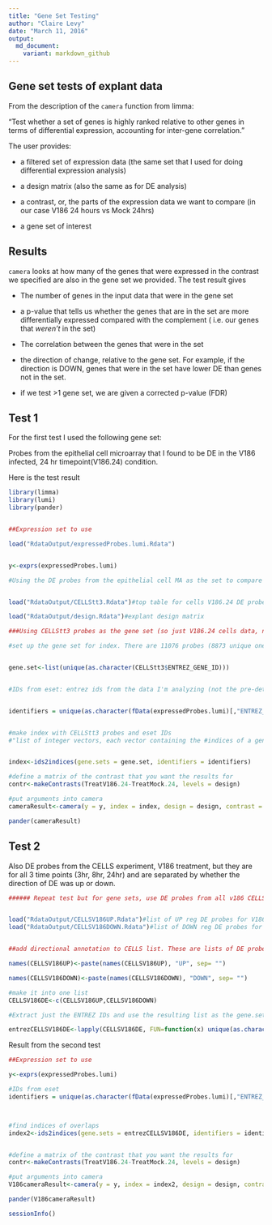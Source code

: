```yaml
---
title: "Gene Set Testing"
author: "Claire Levy"
date: "March 11, 2016"
output:
  md_document:
    variant: markdown_github
---
```



## Gene set tests of explant data

From the description of the `camera` function from limma:

"Test whether a set of genes is highly ranked relative to other genes in terms of differential expression, accounting for inter-gene correlation."

The user provides:

* a filtered set of expression data (the same set that I used for doing differential expression analysis)

* a design matrix (also the same as for DE analysis)

* a contrast, or, the parts of the expression data we want to compare (in our case V186 24 hours vs Mock 24hrs)

* a gene set of interest

## Results

`camera` looks at how many of the genes that were expressed in the contrast we specified are also in the gene set we provided. The test result gives 

* The number of genes in the input data that were in the gene set

* a p-value that tells us whether the genes that are in the set are more differentially expressed compared with the complement ( i.e. our genes that _weren't_ in the set)

* The correlation between the genes that were in the set

* the direction of change, relative to the gene set. For example, if the direction is DOWN, genes that were in the set have lower DE than genes not in the set.

* if we test >1 gene set, we are given a corrected p-value (FDR)

## Test 1

For the first test I used the following gene set:

Probes from the epithelial cell microarray that I found to be DE in the V186 infected, 24 hr timepoint(V186.24) condition.

Here is the test result

```r

library(limma)
library(lumi)
library(pander)


##Expression set to use

load("RdataOutput/expressedProbes.lumi.Rdata")


y<-exprs(expressedProbes.lumi)

#Using the DE probes from the epithelial cell MA as the set to compare against.


load("RdataOutput/CELLStt3.Rdata")#top table for cells V186.24 DE probes

load("RdataOutput/design.Rdata")#explant design matrix

###Using CELLStt3 probes as the gene set (so just V186.24 cells data, no other time points and not split into up and down)

#set up the gene set for index. There are 11076 probes (8873 unique ones) BUT all of the PROBE_ID's (ILMN_xxx) are unique. This means that there are multiple PROBE_ID's per ENTREZ.


gene.set<-list(unique(as.character(CELLStt3$ENTREZ_GENE_ID)))


#IDs from eset: entrez ids from the data I'm analyzing (not the pre-determined gene set)


identifiers = unique(as.character(fData(expressedProbes.lumi)[,"ENTREZ_GENE_ID"]))


#make index with CELLStt3 probes and eset IDs
#"list of integer vectors, each vector containing the #indices of a gene set in the vector identifiers."


index<-ids2indices(gene.sets = gene.set, identifiers = identifiers)

#define a matrix of the contrast that you want the results for
contr<-makeContrasts(TreatV186.24-TreatMock.24, levels = design)

#put arguments into camera
cameraResult<-camera(y = y, index = index, design = design, contrast = contr )

pander(cameraResult)
```

## Test 2

Also DE probes from the CELLS experiment, V186 treatment, but they are for all 3 time points (3hr, 8hr, 24hr) and are separated by whether the direction of DE was up or down.


```r

###### Repeat test but for gene sets, use DE probes from all v186 CELLS data, separated by direction of change and time point.


load("RdataOutput/CELLSV186UP.Rdata")#list of UP reg DE probes for V186 3hr 8 hr 24hr
load("RdataOutput/CELLSV186DOWN.Rdata")#list of DOWN reg DE probes for V186 3hr 8 hr 24hr


##add directional annotation to CELLS list. These are lists of DE probes for the 3 time points, V186 only.

names(CELLSV186UP)<-paste(names(CELLSV186UP), "UP", sep= "")

names(CELLSV186DOWN)<-paste(names(CELLSV186DOWN), "DOWN", sep= "")

#make it into one list
CELLSV186DE<-c(CELLSV186UP,CELLSV186DOWN)

#Extract just the ENTREZ IDs and use the resulting list as the gene.sets

entrezCELLSV186DE<-lapply(CELLSV186DE, FUN=function(x) unique(as.character(x$ENTREZ_GENE_ID)))


```

Result from the second test

```r

##Expression set to use

y<-exprs(expressedProbes.lumi)

#IDs from eset
identifiers = unique(as.character(fData(expressedProbes.lumi)[,"ENTREZ_GENE_ID"]))



#find indices of overlaps
index2<-ids2indices(gene.sets = entrezCELLSV186DE, identifiers = identifiers)


#define a matrix of the contrast that you want the results for
contr<-makeContrasts(TreatV186.24-TreatMock.24, levels = design)

#put arguments into camera
V186cameraResult<-camera(y = y, index = index2, design = design, contrast = contr )

pander(V186cameraResult)

sessionInfo()

```